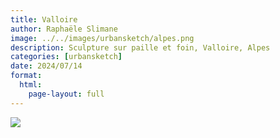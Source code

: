 ```yaml
---
title: Valloire
author: Raphaële Slimane
image: ../../images/urbansketch/alpes.png
description: Sculpture sur paille et foin, Valloire, Alpes
categories: [urbansketch]
date: 2024/07/14
format:
  html:
    page-layout: full
---
```


![](../../images/urbansketch/alpes.png)

